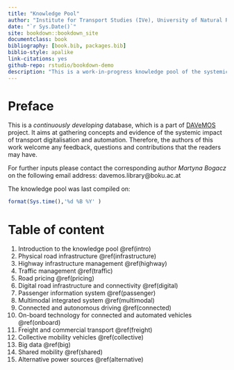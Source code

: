 ```yaml
---
title: "Knowledge Pool"
author: "Institute for Transport Studies (IVe), University of Natural Resources and Life in Vienna"
date: "`r Sys.Date()`"
site: bookdown::bookdown_site
documentclass: book
bibliography: [book.bib, packages.bib]
biblio-style: apalike
link-citations: yes
github-repo: rstudio/bookdown-demo
description: "This is a work-in-progress knowledge pool of the systemic impact of transport digitalisation and automation."
---
```

# Preface {-}

This is a *continuously developing* database, which is a part of [DAVeMOS](https://www.davemos.online/) project. It aims at gathering concepts and evidence of the systemic impact of transport digitalisation and automation. Therefore, the authors of this work welcome any feedback, questions and contributions that the readers may have. <br/>

For further inputs please contact the corresponding author *Martyna Bogacz* on the following email address: davemos.library@boku.ac.at <br/>

The knowledge pool was last compiled on:

```r
format(Sys.time(),'%d %B %Y' )
```

# Table of content {-}

1. Introduction to the knowledge pool \@ref(intro)
2. Physical road infrastructure \@ref(infrastructure)
3. Highway infrastructure management \@ref(highway)
4. Traffic management \@ref(traffic)
5. Road pricing \@ref(pricing)
6. Digital road infrastructure and connectivity \@ref(digital)
7. Passenger information system \@ref(passenger)
8. Multimodal integrated system \@ref(multimodal)
9. Connected and autonomous driving \@ref(connected)
10. On-board technology for connected and automated vehicles \@ref(onboard)
11. Freight and commercial transport \@ref(freight)
12. Collective mobility vehicles \@ref(collective)
13. Big data \@ref(big)
14. Shared mobility \@ref(shared)
15. Alternative power sources \@ref(alternative)

